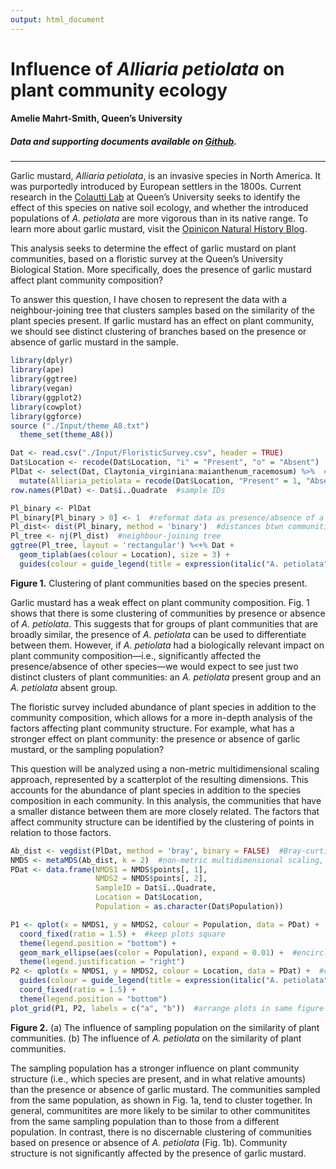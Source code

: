 ```yaml
---
output: html_document
---
```


# Influence of *Alliaria petiolata* on plant community ecology 
#### Amelie Mahrt-Smith, Queen's University
##### Data and supporting documents available on [Github](https://github.com/ameliems99/Metabarcoding).
***
Garlic mustard, *Alliaria petiolata*, is an invasive species in North America. It was purportedly introduced by European settlers in the 1800s. Current research in the [Colautti Lab](https://www.ecoevogeno.org/research.html) at Queen's University seeks to identify the effect of this species on native soil ecology, and whether the introduced populations of *A. petiolata* are more vigorous than in its native range. To learn more about garlic mustard, visit the [Opinicon Natural History Blog](https://opinicon.wordpress.com/2020/06/09/garlic-mustard-alliaria-petiolata-brassicaceae/).   
     
This analysis seeks to determine the effect of garlic mustard on plant communities, based on a floristic survey at the Queen’s University Biological Station. More specifically, does the presence of garlic mustard affect plant community composition?    
    
To answer this question, I have chosen to represent the data with a neighbour-joining tree that clusters samples based on the similarity of the plant species present. If garlic mustard has an effect on plant community, we should see distinct clustering of branches based on the presence or absence of garlic mustard in the sample. 
```r
library(dplyr)
library(ape)
library(ggtree)
library(vegan) 
library(ggplot2)
library(cowplot)
library(ggforce)
source ("./Input/theme_A8.txt")
  theme_set(theme_A8())
```  

```r
Dat <- read.csv("./Input/FloristicSurvey.csv", header = TRUE) 
Dat$Location <- recode(Dat$Location, "i" = "Present", "o" = "Absent")  #is A. petiolata present/absent?
PlDat <- select(Dat, Claytonia_virginiana:maianthenum_racemosum) %>%  #keep plants present in sample
  mutate(Alliaria_petiolata = recode(Dat$Location, "Present" = 1, "Absent" = 0))
row.names(PlDat) <- Dat$ï..Quadrate  #sample IDs

Pl_binary <- PlDat
Pl_binary[Pl_binary > 0] <- 1  #reformat data as presence/absence of a plant species in community
Pl_dist<- dist(Pl_binary, method = 'binary')  #distances btwn communities by species composition
Pl_tree <- nj(Pl_dist)  #neighbour-joining tree
ggtree(Pl_tree, layout = 'rectangular') %<+% Dat + 
  geom_tiplab(aes(colour = Location), size = 3) + 
  guides(colour = guide_legend(title = expression(italic("A. petiolata"))))
```
      
**Figure 1.** Clustering of plant communities based on the species present.   
   
Garlic mustard has a weak effect on plant community composition. Fig. 1 shows that there is some clustering of communities by presence or absence of *A. petiolata*. This suggests that for groups of plant communities that are broadly similar, the presence of *A. petiolata* can be used to differentiate between them. However, if *A. petiolata* had a biologically relevant impact on plant community composition---i.e., significantly affected the presence/absence of other species---we would expect to see just two distinct clusters of plant communities: an *A. petiolata* present group and an *A. petiolata* absent group.    
    
The floristic survey included abundance of plant species in addition to the community composition, which allows for a more in-depth analysis of the factors affecting plant community structure. For example, what has a stronger effect on plant community: the presence or absence of garlic mustard, or the sampling population?   
    
This question will be analyzed using a non-metric multidimensional scaling approach, represented by a scatterplot of the resulting dimensions. This accounts for the abundance of plant species in addition to the species composition in each community. In this analysis, the communities that have a smaller distance between them are more closely related. The factors that affect community structure can be identified by the clustering of points in relation to those factors. 
```r
Ab_dist <- vegdist(PlDat, method = 'bray', binary = FALSE)  #Bray-curtis dissimilarity btwn communities
NMDS <- metaMDS(Ab_dist, k = 2)  #non-metric multidimensional scaling, 2 dimensions
PDat <- data.frame(NMDS1 = NMDS$points[, 1],
                   NMDS2 = NMDS$points[, 2],
                   SampleID = Dat$ï..Quadrate, 
                   Location = Dat$Location, 
                   Population = as.character(Dat$Population))

P1 <- qplot(x = NMDS1, y = NMDS2, colour = Population, data = PDat) +  #colour by sampling pop
  coord_fixed(ratio = 1.5) +  #keep plots square
  theme(legend.position = "bottom") +
  geom_mark_ellipse(aes(color = Population), expand = 0.01) +  #encircle points by population
  theme(legend.justification = "right")
P2 <- qplot(x = NMDS1, y = NMDS2, colour = Location, data = PDat) +  #colour by garlic mustard
  guides(colour = guide_legend(title = expression(italic("A. petiolata")))) + 
  coord_fixed(ratio = 1.5) + 
  theme(legend.position = "bottom")
plot_grid(P1, P2, labels = c("a", "b"))  #arrange plots in same figure
```
    
**Figure 2.** (a) The influence of sampling population on the similarity of plant communities. (b) The influence of *A. petiolata* on the similarity of plant communities.   
    
The sampling population has a stronger influence on plant community structure (i.e., which species are present, and in what relative amounts) than the presence or absence of garlic mustard. The communities sampled from the same population, as shown in Fig. 1a, tend to cluster together. In general, communitites are more likely to be similar to other communitites from the same sampling population than to those from a different population. In contrast, there is no discernable clustering of communities based on presence or absence of *A. petiolata* (Fig. 1b). Community structure is not significantly affected by the presence of garlic mustard. 